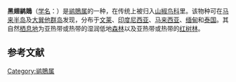{{speciesbox
| image = Black-winged Flycatcher-Shrike - Gunung Gede - West Java MG 3861 (29773557386).jpg
| status = LC
| status_system = IUCN3.1
| status_ref = <ref name=IUCN>{{cite iucn|author=[[BirdLife_International|BirdLife International]]|title=''Hemipus hirundinaceus''|volume=2016|page=e.T22706772A94089151|date=2016|doi=10.2305/IUCN.UK.2016-3.RLTS.T22706772A94089151.en}}</ref>
| genus = Hemipus
| species = hirundinaceus
| authority = ([[Coenraad_Jacob_Temminck|Temminck]], 1822)
| synonyms = ''Hemipus obscurus''<br />''Muscicapa hirundinacea''
}}

'''黑翅鹟鵙'''（[[学名|学名]]：{{lang|la|''Hemipus hirundinaceus''}}）是[[鹟鵙属|鹟鵙属]]的一种，在传统上被归入[[山椒鸟科|山椒鸟科]]里。该物种可在[[马来半岛|马来半岛]]及[[大巽他群岛|大巽他群岛]]发现，分布于[[文莱|文莱]]、[[印度尼西亚|印度尼西亚]]、[[马来西亚|马来西亚]]、[[缅甸|缅甸]]和[[泰国|泰国]]。其自然[[栖息地|栖息地]]为亚热带或热带的湿润低地[[森林|森林]]以及亚热带或热带的[[红树林|红树林]]。

== 参考文献 ==
{{reflist}}

{{Taxonbar|from=Q602835}}

[[Category:鹟鵙属|Category:鹟鵙属]]